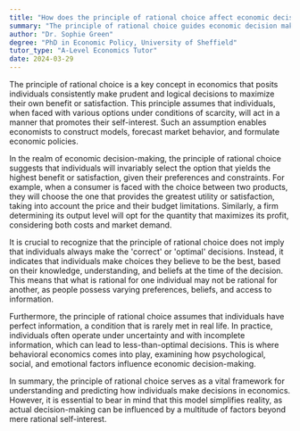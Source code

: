 ```yaml
---
title: "How does the principle of rational choice affect economic decision making?"
summary: "The principle of rational choice guides economic decision making by assuming individuals always make prudent and logical decisions that provide the greatest benefit or satisfaction."
author: "Dr. Sophie Green"
degree: "PhD in Economic Policy, University of Sheffield"
tutor_type: "A-Level Economics Tutor"
date: 2024-03-29
---
```


The principle of rational choice is a key concept in economics that posits individuals consistently make prudent and logical decisions to maximize their own benefit or satisfaction. This principle assumes that individuals, when faced with various options under conditions of scarcity, will act in a manner that promotes their self-interest. Such an assumption enables economists to construct models, forecast market behavior, and formulate economic policies.

In the realm of economic decision-making, the principle of rational choice suggests that individuals will invariably select the option that yields the highest benefit or satisfaction, given their preferences and constraints. For example, when a consumer is faced with the choice between two products, they will choose the one that provides the greatest utility or satisfaction, taking into account the price and their budget limitations. Similarly, a firm determining its output level will opt for the quantity that maximizes its profit, considering both costs and market demand.

It is crucial to recognize that the principle of rational choice does not imply that individuals always make the 'correct' or 'optimal' decisions. Instead, it indicates that individuals make choices they believe to be the best, based on their knowledge, understanding, and beliefs at the time of the decision. This means that what is rational for one individual may not be rational for another, as people possess varying preferences, beliefs, and access to information.

Furthermore, the principle of rational choice assumes that individuals have perfect information, a condition that is rarely met in real life. In practice, individuals often operate under uncertainty and with incomplete information, which can lead to less-than-optimal decisions. This is where behavioral economics comes into play, examining how psychological, social, and emotional factors influence economic decision-making.

In summary, the principle of rational choice serves as a vital framework for understanding and predicting how individuals make decisions in economics. However, it is essential to bear in mind that this model simplifies reality, as actual decision-making can be influenced by a multitude of factors beyond mere rational self-interest.
    